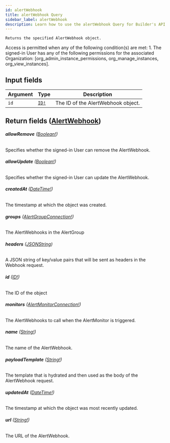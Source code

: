 ```yaml
---
id: alertWebhook
title: alertWebhook Query
sidebar_label: alertWebhook
description: Learn how to use the alertWebhook Query for Builder's API.
---
```


    Returns the specified AlertWebhook object.

Access is permitted when any of the following condition(s) are met: 1. The signed-in User has any of the following permissions for the associated Organization: [org_admin_instance_permissions, org_manage_instances, org_view_instances].

## Input fields

| Argument | Type                              | Description                        |
| -------- | --------------------------------- | ---------------------------------- |
| `id`     | [`ID!`](/self-managed/composer/builder/api/schema/scalar/ID.mdx) | The ID of the AlertWebhook object. |

## Return fields ([AlertWebhook](/self-managed/composer/builder/api/schema/object/AlertWebhook.mdx))

###### <b>allowRemove</b> ([Boolean!](/self-managed/composer/builder/api/schema/scalar/Boolean.mdx))

Specifies whether the signed-in User can remove the AlertWebhook.

###### <b>allowUpdate</b> ([Boolean!](/self-managed/composer/builder/api/schema/scalar/Boolean.mdx))

Specifies whether the signed-in User can update the AlertWebhook.

###### <b>createdAt</b> ([DateTime!](/self-managed/composer/builder/api/schema/scalar/DateTime.mdx))

The timestamp at which the object was created.

###### <b>groups</b> ([AlertGroupConnection!](/self-managed/composer/builder/api/schema/object/AlertGroupConnection.mdx))

The AlertWebhooks in the AlertGroup

###### <b>headers</b> ([JSONString](/self-managed/composer/builder/api/schema/scalar/JSONString.mdx))

A JSON string of key/value pairs that will be sent as headers in the Webhook request.

###### <b>id</b> ([ID!](/self-managed/composer/builder/api/schema/scalar/ID.mdx))

The ID of the object

###### <b>monitors</b> ([AlertMonitorConnection!](/self-managed/composer/builder/api/schema/object/AlertMonitorConnection.mdx))

The AlertWebhooks to call when the AlertMonitor is triggered.

###### <b>name</b> ([String!](/self-managed/composer/builder/api/schema/scalar/String.mdx))

The name of the AlertWebhook.

###### <b>payloadTemplate</b> ([String!](/self-managed/composer/builder/api/schema/scalar/String.mdx))

The template that is hydrated and then used as the body of the AlertWebhook request.

###### <b>updatedAt</b> ([DateTime!](/self-managed/composer/builder/api/schema/scalar/DateTime.mdx))

The timestamp at which the object was most recently updated.

###### <b>url</b> ([String!](/self-managed/composer/builder/api/schema/scalar/String.mdx))

The URL of the AlertWebhook.
